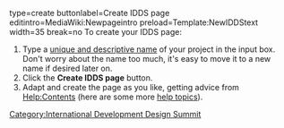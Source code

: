 <inputbox>
type=create
buttonlabel=Create IDDS page
editintro=MediaWiki:Newpageintro
preload=Template:NewIDDStext
width=35
break=no
</inputbox>
To create your IDDS page:
#Type a [[Help:page naming|unique and descriptive name]] of your project in the input box.   Don't worry about the name too much, it's easy to move it to a new name if desired later on.
#Click the '''Create IDDS page''' button.
#Adapt and create the page as you like, getting advice from [[Help:Contents]] (here are some more [[:Category:Appropedia_help|help topics]]).

[[Category:International Development Design Summit]]